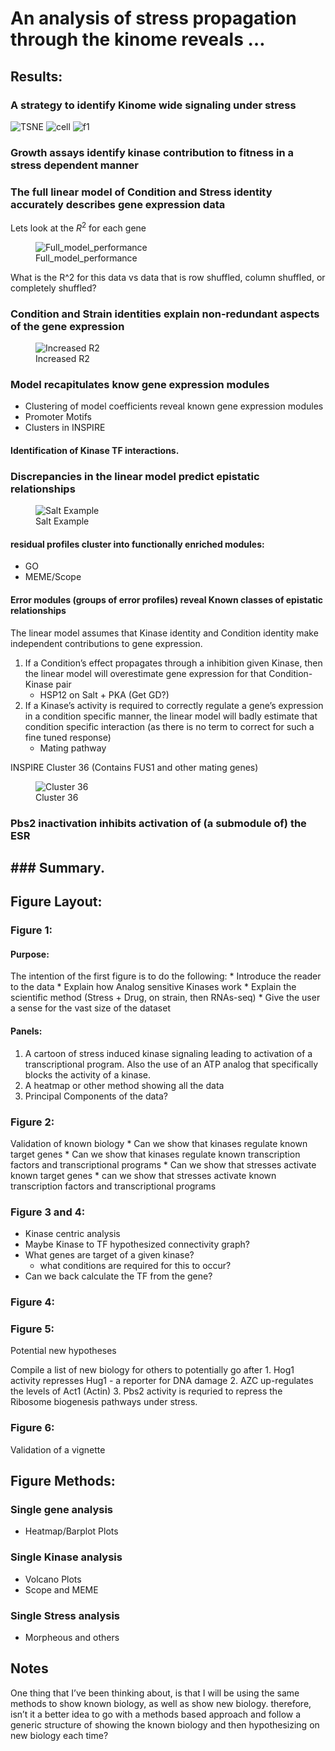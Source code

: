 <!-- Title -->
# An analysis of stress propagation through the kinome reveals ...

<!-- Claims / Results -->
## Results:
<!-- 6 point I want to make -->
<!-- What are the data required to make that point -->
<!-- What is the visualization necessary to convey that point. -->


### A strategy to identify Kinome wide signaling under stress
![TSNE](img/tsne_base.png)
![cell](img/Experiment_Cartoon.png)
![f1](img/Figure_1.png)


### Growth assays identify kinase contribution to fitness in a stress dependent manner  <!-- Push to suplement -->

### The full linear model of Condition and Stress identity accurately describes gene expression data

Lets look at the $R^{2}$ for each gene

![Full_model_performance](img/full_model_performance.png)


What is the R^2 for this data vs data that is row shuffled, column shuffled, or completely shuffled?

<!-- Still need to do this @TODO -->

### Condition and Strain identities explain non-redundant aspects of the gene expression

![Increased R2](img/added_r2_as_last.png)

### Model recapitulates know gene expression modules
* Clustering of model coefficients reveal known gene expression modules
* Promoter Motifs
* Clusters in INSPIRE

#### Identification of Kinase TF interactions.

### Discrepancies in the linear model predict epistatic relationships
![Salt Example](img/HOG_PBS_RESID.png)

#### residual profiles cluster into functionally enriched modules:
<!-- (so do the coefficients from before?) -->
*  GO
*  MEME/Scope

#### Error modules (groups of error profiles) reveal Known classes of epistatic relationships
<!-- Class 1 -->
The linear model assumes that Kinase identity and Condition identity make independent contributions to gene expression.  

1. If a Condition's effect propagates through a inhibition given Kinase, then the linear model will overestimate gene expression for that Condition-Kinase pair  
    * HSP12 on Salt + PKA (Get GD?)
2. If a Kinase's activity is required to correctly regulate a gene's expression in a condition specific manner, the linear model will badly estimate that condition specific interaction (as there is no term to correct for such a fine tuned response)
	  * Mating pathway  
	  
INSPIRE Cluster 36 (Contains FUS1 and other mating genes)

![Cluster 36](img/cluster36.png)

### Pbs2 inactivation inhibits activation of (a submodule of) the ESR

### Summary.
-----------------------------------------------------------------------

## Figure Layout:

### Figure 1:
#### Purpose:
The intention of the first figure is to do the following:
* Introduce the reader to the data
* Explain how Analog sensitive Kinases work
* Explain the scientific method (Stress + Drug, on strain, then RNAs-seq)
* Give the user a sense for the vast size of the dataset

#### Panels:
1. A cartoon of stress induced kinase signaling leading to activation of a transcriptional program. Also the use of an ATP analog that specifically blocks the activity of a kinase.
2. A heatmap or other method showing all the data
3. Principal Components of the data?



### Figure 2:
Validation of known biology
* Can we show that kinases regulate known target genes
* Can we show that kinases regulate known transcription factors and transcriptional programs
* Can we show that stresses activate known target genes
* can we show that stresses activate known transcription factors and transcriptional programs



### Figure 3 and 4:
* Kinase centric analysis
* Maybe Kinase to TF hypothesized connectivity graph?
* What genes are target of a given kinase?
	* what conditions are required for this to occur?
* Can we back calculate the TF from the gene?

### Figure 4:

### Figure 5:
Potential new hypotheses

Compile a list of new biology for others to potentially go after
1. Hog1 activity represses Hug1 - a reporter for DNA damage
2. AZC up-regulates the levels of Act1 (Actin)
3. Pbs2 activity is requried to repress the Ribosome biogenesis pathways under stress.

### Figure 6:
Validation of a vignette

## Figure Methods:

### Single gene analysis
* Heatmap/Barplot Plots

### Single Kinase analysis
* Volcano Plots
* Scope and MEME

### Single Stress analysis
* Morpheous and others

## Notes
One thing that I've been thinking about, is that I will be using the same methods to show known biology, as well as show new biology. therefore, isn't it a better idea to go with a methods based approach and follow a generic structure of showing the known biology and then hypothesizing on new biology each time?
